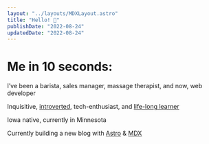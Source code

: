 ```yaml
---
layout: "../layouts/MDXLayout.astro"
title: "Hello! 👋"
publishDate: "2022-08-24"
updatedDate: "2022-08-24"
---
```


# Me in 10 seconds:

I’ve been a barista, sales manager, massage therapist, and now, web developer

Inquisitive, [introverted](http://typelogic.com/intj.html), tech-enthusiast, and [life-long learner](https://www.gallup.com/cliftonstrengths/en/252293/learner-theme.aspx)

Iowa native, currently in Minnesota

Currently building a new blog with [Astro](https://astro.build/) & [MDX](https://mdxjs.com/)